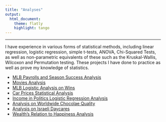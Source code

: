 ```yaml
---
title: "Analyses"
output: 
  html_document: 
    theme: flatly
    highlight: tango
---
```


<script type="text/javascript">
 function showhide(id) {
    var e = document.getElementById(id);
    e.style.display = (e.style.display == 'block') ? 'none' : 'block';
 }
</script>



----

I have experience in various forms of statistical methods, including linear regression, logistic regression, simple t-tests, ANOVA, Chi-Squared Tests, as well as non-parametric equivalents of these such as the Kruskal-Wallis, Wilcoxon and Permutation testing. These projects I have done to practice as well as prove my knowledge of statistics.

- [MLB Payrolls and Season Success Analysis](Analyses/MySimpleLinearRegression.html)
- [Movies Analysis](Analyses/Movies.html)
- [MLB Logistic Analysis on Wins](Analyses/MyLogisticRegression.html)
- [Car Prices Statistical Analysis](Analyses/CarPrices.html)
- [Income in Politics Logistic Regression Analysis](Analyses/PoliticalIncome.html)
- [Analysis on Worldwide Chocolae Quality](Analyses/Chocolate.html)
- [Analysis on Israeli Daycares](Analyses/DayCare.html)
- [Wealth's Relation to Happiness Analysis](Analyses/happy.html)
